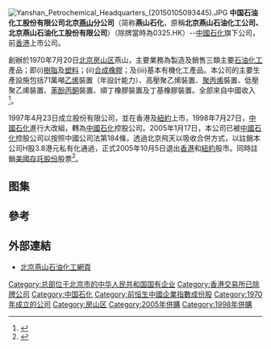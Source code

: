 {{Coord|39|43|42.59|N|115|57|13.05|E|display=title}}
[[File:Yanshan_Petrochemical_Headquarters_(20150105093445).JPG|thumb]]
'''中国石油化工股份有限公司北京[[大房山|燕山]]分公司'''（简称'''燕山石化'''，原稱'''北京燕山石油化工公司、北京燕山石油化工股份有限公司'''）（除牌當時為0325.HK）--[[中國石化|中國石化]]旗下公司，前[[香港|香港]]上市公司。

創辦於1970年7月20日[[北京|北京]][[房山区|房山区]]燕山，主要業務為製造及銷售三類主要[[石油化工|石油化工]]產品；即(i)[[樹脂|樹脂]]及[[塑料|塑料]]；(ii)[[合成橡膠|合成橡膠]]；及(iii)基本有機化工產品。本公司的主要生產設施包括71萬噸[[乙烯|乙烯]]裝置（年設計能力）、高壓聚乙烯裝置、[[聚丙烯|聚丙烯]]裝置、低壓聚乙烯裝置、[[苯酚丙酮|苯酚丙酮]]裝置、順丁橡膠裝置及丁基橡膠裝置。全部來自中國收入<ref>{{Cite web |url=http://bypc.sinopec.com/bypc/about_us/instro/ |title=中国石油化工股份有限公司北京燕山分公司 |access-date=2016-08-05 |archive-date=2020-08-10 |archive-url=https://web.archive.org/web/20200810084113/http://bypc.sinopec.com/bypc/about_us/instro/ |dead-url=no }}</ref>。

1997年4月23日成立股份有限公司，並在香港及[[紐約|紐約]]上市，1998年7月27日，[[中國石化|中國石化]]進行大改組，轉為[[中國石化|中國石化]]控股公司。2005年1月17日，本公司已被[[中國石化|中國石化]]控股公司以按照中國公司法第184條，透過北京飛天以吸收合併方式，以註銷本公司H股3.8港元私有化通過，正式2005年10月5日退出[[香港|香港]]和[[紐約|紐約]]股市。同時註銷[[ADR|美國存託股份]]股票<ref>{{Cite web |url=http://www.hkexnews.hk/listedco/listconews/SEHK/2005/0117/LTN20050117072_C.pdf |title=私有化通告 |access-date=2016-08-05 |archive-date=2016-08-22 |archive-url=https://web.archive.org/web/20160822050703/http://www.hkexnews.hk/listedco/listconews/SEHK/2005/0117/LTN20050117072_C.pdf |dead-url=no }}</ref>。
{{Commonscat|Yanshan Petrochemical Group}}

==图集==
{{gallery|
File:Yanshan Petrochemical Group 2018-08-05 095150.jpg|生产厂区|
File:Yanshan Petrochemical Group 2018-08-05 095853.jpg|生产厂区|
}}
==參考==
{{reflist}}

==外部連結==
*[http://bypc.sinopec.com/ 北京燕山石油化工網頁]

[[Category:总部位于北京市的中华人民共和国国有企业|Category:总部位于北京市的中华人民共和国国有企业]]
[[Category:香港交易所已除牌公司|Category:香港交易所已除牌公司]]
[[Category:中国石化|Category:中国石化]]
[[Category:前恒生中國企業指數成份股|Category:前恒生中國企業指數成份股]]
[[Category:1970年成立的公司|Category:1970年成立的公司]]
[[Category:房山区|Category:房山区]]
[[Category:2005年併購|Category:2005年併購]]
[[Category:1998年併購|Category:1998年併購]]